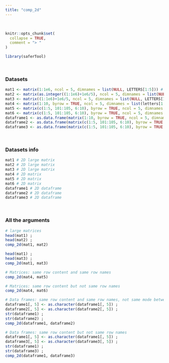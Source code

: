 ---
title: "comp_2d"
---
<br>
```{r, include = FALSE}
knitr::opts_chunk$set(
  collapse = TRUE,
  comment = "> "
)
```

```{r setup}
library(saferTool)
```
<br>

### Datasets

```{r}
mat1 <- matrix(1:1e6, ncol = 5, dimnames = list(NULL, LETTERS[1:5])) # 2D large matrix
mat2 <- matrix(as.integer((1:1e6)+1e6/5), ncol = 5, dimnames = list(NULL, LETTERS[1:5])) # 2D large matrix
mat3 <- matrix((1:1e6)+1e6/5, ncol = 5, dimnames = list(NULL, LETTERS[1:5])) # 2D large matrix
mat4 <- matrix(1:10, byrow = TRUE, ncol = 5, dimnames = list(letters[1:2], LETTERS[1:5])) # 2D matrix
mat5 <- matrix(c(1:5, 101:105, 6:10), byrow = TRUE, ncol = 5, dimnames = list(c("a", "z", "b"), c(LETTERS[1:2], "k", LETTERS[5:4]))) # 2D matrix
mat6 <- matrix(c(1:5, 101:105, 6:10), byrow = TRUE, ncol = 5, dimnames = list(c("x", "z", "y"), c(LETTERS[1:2], "k", LETTERS[5:4]))) # 2D matrix
dataframe1 <- as.data.frame(matrix(1:10, byrow = TRUE, ncol = 5, dimnames = list(letters[1:2], LETTERS[1:5]))) # 2D dataframe
dataframe2 <- as.data.frame(matrix(c(1:5, 101:105, 6:10), byrow = TRUE, ncol = 5, dimnames = list(c("a", "z", "b"), c(LETTERS[1:2], "k", LETTERS[5:4])))) # 2D dataframe
dataframe3 <- as.data.frame(matrix(c(1:5, 101:105, 6:10), byrow = TRUE, ncol = 5, dimnames = list(c("x", "z", "y"), c(LETTERS[1:2], "k", LETTERS[5:4])))) # 2D dataframe
```
<br>

### Datasets info

```{r}
mat1 # 2D large matrix
mat2 # 2D large matrix
mat3 # 2D large matrix
mat4 # 2D matrix
mat5 # 2D matrix
mat6 # 2D matrix
dataframe1 # 2D dataframe
dataframe2 # 2D dataframe
dataframe3 # 2D dataframe
```
<br>

### All the arguments
```{r}
# large matrices
head(mat1) ; 
head(mat2) ; 
comp_2d(mat1, mat2)

head(mat1) ; 
head(mat3) ; 
comp_2d(mat1, mat3)

# Matrices: same row content and same row names
comp_2d(mat4, mat5)

# Matrices: same row content but not same row names
comp_2d(mat4, mat6)

# Data frames: same row content and same row names, not same mode between columns
dataframe1[, 5] <- as.character(dataframe1[, 5]) ; 
dataframe2[, 5] <- as.character(dataframe2[, 5]) ; 
str(dataframe1) ; 
str(dataframe2) ; 
comp_2d(dataframe1, dataframe2)

# Data frames: same row content but not same row names
dataframe1[, 5] <- as.character(dataframe1[, 5]) ; 
dataframe3[, 5] <- as.character(dataframe3[, 5]) ; 
str(dataframe1) ; 
str(dataframe3) ; 
comp_2d(dataframe1, dataframe3)
```